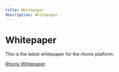 ```yaml
---
title: Whitepaper
description: Whitepaper
---
```



# Whitepaper

This is the latest whitepaper for the rhonix platform:

[Rhonix Whitepaper](../../../../assets/whitepaper/Rhonix_Company_Whitepaper_23_02_03.pdf)
